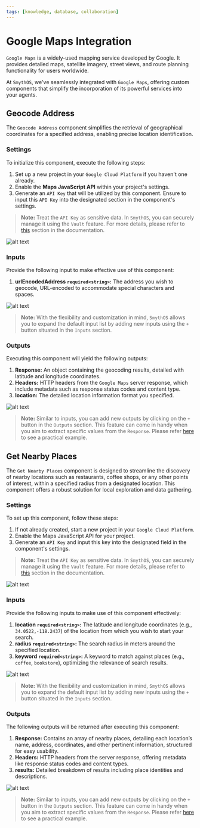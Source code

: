 ```yaml
---
tags: [knowledge, database, collaboration]
---
```



# Google Maps Integration

`Google Maps` is a widely-used mapping service developed by Google. It provides detailed maps, satellite imagery, street views, and route planning functionality for users worldwide.

At `SmythOS`, we've seamlessly integrated with `Google Maps`, offering custom components that simplify the incorporation of its powerful services into your agents.

## Geocode Address

The `Geocode Address` component simplifies the retrieval of geographical coordinates for a specified address, enabling precise location identification.

### Settings

To initialize this component, execute the following steps:

1. Set up a new project in your `Google Cloud Platform` if you haven't one already.
2. Enable the **Maps JavaScript API** within your project's settings.
3. Generate an `API Key` that will be utilized by this component. Ensure to input this `API Key` into the designated section in the component's settings.

> **Note:** Treat the `API Key` as sensitive data. In `SmythOS`, you can securely manage it using the `Vault` feature. For more details, please refer to [this](https://app.smythos.com/doc/#/vault/keysManagement) section in the documentation.

<Image src="/img/googlemaps/screenshot1.png" alt="alt text" />

### Inputs

Provide the following input to make effective use of this component:

1. **urlEncodedAddress `required<string>`:** The address you wish to geocode, URL-encoded to accommodate special characters and spaces.

<Image src="/img/googlemaps/screenshot2.png" alt="alt text" />

> **Note:** With the flexibility and customization in mind, `SmythOS` allows you to expand the default input list by adding new inputs using the `+` button situated in the `Inputs` section.

### Outputs

Executing this component will yield the following outputs:

1. **Response:** An object containing the geocoding results, detailed with latitude and longitude coordinates.
2. **Headers:** HTTP headers from the `Google Maps` server response, which include metadata such as response status codes and content type.
3. **location:** The detailed location information format you specified.

<Image src="/img/googlemaps/screenshot3.png" alt="alt text" />

> **Note:** Similar to inputs, you can add new outputs by clicking on the `+` button in the `Outputs` section. This feature can come in handy when you aim to extract specific values from the `Response`. Please refer [here](https://app.smythos.com/doc/#/components/APICall?id=example-without-authentication) to see a practical example.

## Get Nearby Places

The `Get Nearby Places` component is designed to streamline the discovery of nearby locations such as restaurants, coffee shops, or any other points of interest, within a specified radius from a designated location. This component offers a robust solution for local exploration and data gathering.

### Settings

To set up this component, follow these steps:

1. If not already created, start a new project in your `Google Cloud Platform`.
2. Enable the Maps JavaScript API for your project.
3. Generate an `API Key` and input this key into the designated field in the component's settings.

> **Note:** Treat the `API Key` as sensitive data. In `SmythOS`, you can securely manage it using the `Vault` feature. For more details, please refer to [this](https://app.smythos.com/doc/#/vault/keysManagement) section in the documentation.

<Image src="/img/googlemaps/screenshot4.png" alt="alt text" />

### Inputs

Provide the following inputs to make use of this component effectively:

1. **location `required<string>`:** The latitude and longitude coordinates (e.g., `34.0522,-118.2437`) of the location from which you wish to start your search.
2. **radius `required<string>`:** The search radius in meters around the specified location.
3. **keyword `required<string>`:** A keyword to match against places (e.g., `coffee`, `bookstore`), optimizing the relevance of search results.

<Image src="/img/googlemaps/screenshot5.png" alt="alt text" />

> **Note:** With the flexibility and customization in mind, `SmythOS` allows you to expand the default input list by adding new inputs using the `+` button situated in the `Inputs` section.

### Outputs

The following outputs will be returned after executing this component:

1. **Response:** Contains an array of nearby places, detailing each location’s name, address, coordinates, and other pertinent information, structured for easy usability.
2. **Headers:** HTTP headers from the server response, offering metadata like response status codes and content types.
3. **results:** Detailed breakdown of results including place identities and descriptions.

<Image src="/img/googlemaps/screenshot6.png" alt="alt text" />

> **Note:** Similar to inputs, you can add new outputs by clicking on the `+` button in the `Outputs` section. This feature can come in handy when you aim to extract specific values from the `Response`. Please refer [here](https://app.smythos.com/doc/#/components/APICall?id=example-without-authentication) to see a practical example.
